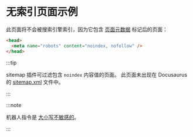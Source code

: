 # 无索引页面示例

<head>
  <meta name="robots" content="nOiNdeX, NoFolLoW" />
</head>

此页面将不会被搜索引擎索引，因为它包含 [页面元数据](/docs/seo#single-page-metadata) 标记后的页面：

```html
<head>
  <meta name="robots" content="noindex, nofollow" />
</head>
```

:::tip

sitemap 插件可过滤包含 `noindex` 内容值的页面。 此页面未出现在 Docusaurus 的 [sitemap.xml](pathname:///sitemap.xml) 文件中。

:::

:::note

机器人指令是 [大小写不敏感的](https://developers.google.com/search/docs/advanced/robots/robots_meta_tag#directives)。

:::
